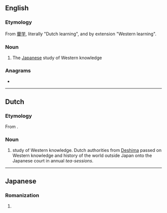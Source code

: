 ==English==
{{wikipedia}}

===Etymology===
From {{etyl|ja|en}} [[蘭学]], literally "Dutch learning", and by extension "Western learning".

===Noun===
{{en-noun|-}}

# {{lb|en|historical}} The [[Japanese]] study of Western knowledge

===Anagrams===
* {{l|en|gaku-ran}}

----

==Dutch==

===Etymology===
From {{der|nl|ja|蘭学|lit=Dutch learning}}.

===Noun===
{{nl-noun||-|-}}

# {{lb|nl|historical}} study of Western knowledge. Dutch authorities from [[w:Deshima|Deshima]] passed on Western knowledge and history of the world outside Japan onto the Japanese court in annual ''tea-sessions''.

----

==Japanese==

===Romanization===
{{ja-romaji}}

# {{ja-romanization of|らんがく}}